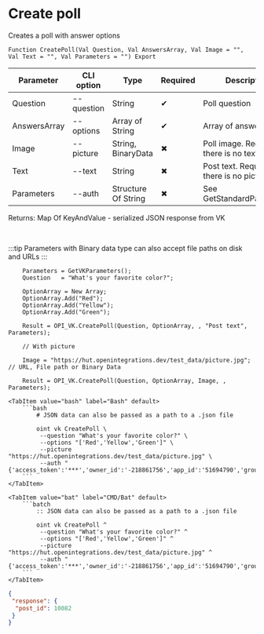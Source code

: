 ﻿---
sidebar_position: 4
description: Create poll and other functions to work with VK in the Open Integration Package, a free open-source integration library for 1C:Enterprise 8, OneScript and CLI
keywords: [1C, 1С, 1С:Enterprise, 1С:Enterprise 8.3, API, Integration, Services, Exchange, OneScript, CLI, VK]
---


# Create poll
 Creates a poll with answer options



`Function CreatePoll(Val Question, Val AnswersArray, Val Image = "", Val Text = "", Val Parameters = "") Export`

  | Parameter | CLI option | Type | Required | Description |
  |-|-|-|-|-|
  | Question | --question | String | &#x2714; | Poll question |
  | AnswersArray | --options | Array of String | &#x2714; | Array of answer options |
  | Image | --picture | String, BinaryData | &#x2716; | Poll image. Required if there is no text |
  | Text | --text | String | &#x2716; | Post text. Required if there is no picture |
  | Parameters | --auth | Structure Of String | &#x2716; | See GetStandardParameters |

  
  Returns:  Map Of KeyAndValue - serialized JSON response from VK

<br/>

:::tip
Parameters with Binary data type can also accept file paths on disk and URLs
:::
<br/>


```bsl title="1C:Enterprise/OneScript code example"
    Parameters = GetVKParameters();
    Question   = "What's your favorite color?";

    OptionArray = New Array;
    OptionArray.Add("Red");
    OptionArray.Add("Yellow");
    OptionArray.Add("Green");

    Result = OPI_VK.CreatePoll(Question, OptionArray, , "Post text", Parameters);

    // With picture

    Image = "https://hut.openintegrations.dev/test_data/picture.jpg"; // URL, File path or Binary Data

    Result = OPI_VK.CreatePoll(Question, OptionArray, Image, , Parameters);
```
 

 <Tabs>
  
    <TabItem value="bash" label="Bash" default>
        ```bash
            # JSON data can also be passed as a path to a .json file
            
            oint vk CreatePoll \
             --question "What's your favorite color?" \
             --options "['Red','Yellow','Green']" \
             --picture "https://hut.openintegrations.dev/test_data/picture.jpg" \
             --auth "{'access_token':'***','owner_id':'-218861756','app_id':'51694790','group_id':'218861756'}"
        ```
    </TabItem>
  
    <TabItem value="bat" label="CMD/Bat" default>
        ```batch
            :: JSON data can also be passed as a path to a .json file
            
            oint vk CreatePoll ^
             --question "What's your favorite color?" ^
             --options "['Red','Yellow','Green']" ^
             --picture "https://hut.openintegrations.dev/test_data/picture.jpg" ^
             --auth "{'access_token':'***','owner_id':'-218861756','app_id':'51694790','group_id':'218861756'}"
        ```
    </TabItem>
</Tabs>


```json title="Result"
{
 "response": {
  "post_id": 10082
 }
}
```
